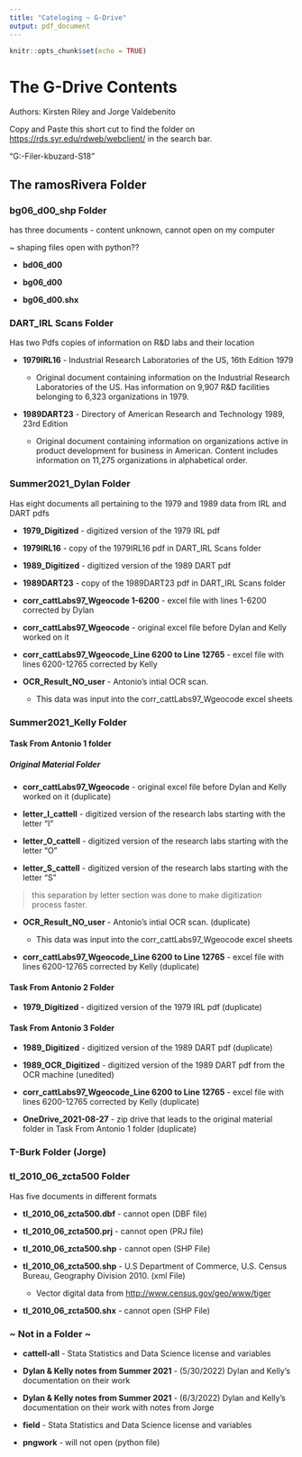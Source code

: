 ```yaml
---
title: "Cateloging ~ G-Drive"
output: pdf_document
---
```


```r
knitr::opts_chunk$set(echo = TRUE)
```

# The G-Drive Contents

Authors: Kirsten Riley and Jorge Valdebenito

Copy and Paste this short cut to find the folder on <https://rds.syr.edu/rdweb/webclient/> in the search bar.

"G:\MAX-Filer\Collab\Labs-kbuzard-S18"

## The ramosRivera Folder

### bg06_d00_shp Folder

has three documents - content unknown, cannot open on my computer

\~ shaping files open with python??

-   **bd06_d00**

-   **bg06_d00**

-   **bg06_d00.shx**

### DART_IRL Scans Folder

Has two Pdfs copies of information on R&D labs and their location

-   **1979IRL16** - Industrial Research Laboratories of the US, 16th Edition 1979

    -   Original document containing information on the Industrial Research Laboratories of the US. Has information on 9,907 R&D facilities belonging to 6,323 organizations in 1979.

-   **1989DART23** - Directory of American Research and Technology 1989, 23rd Edition

    -   Original document containing information on organizations active in product development for business in American. Content includes information on 11,275 organizations in alphabetical order.

### Summer2021_Dylan Folder

Has eight documents all pertaining to the 1979 and 1989 data from IRL and DART pdfs

-   **1979_Digitized** - digitized version of the 1979 IRL pdf

-   **1979IRL16** - copy of the 1979IRL16 pdf in DART_IRL Scans folder

-   **1989_Digitized** - digitized version of the 1989 DART pdf

-   **1989DART23** - copy of the 1989DART23 pdf in DART_IRL Scans folder

-   **corr_cattLabs97_Wgeocode 1-6200** - excel file with lines 1-6200 corrected by Dylan

-   **corr_cattLabs97_Wgeocode** - original excel file before Dylan and Kelly worked on it

-   **corr_cattLabs97_Wgeocode_Line 6200 to Line 12765** - excel file with lines 6200-12765 corrected by Kelly

-   **OCR_Result_NO_user** - Antonio's intial OCR scan.

    -   This data was input into the corr_cattLabs97_Wgeocode excel sheets

### Summer2021_Kelly Folder

#### Task From Antonio 1 folder

##### Original Material Folder

-   **corr_cattLabs97_Wgeocode** - original excel file before Dylan and Kelly worked on it (duplicate)

-   **letter_I\_cattell** - digitized version of the research labs starting with the letter "I"

-   **letter_O\_cattell** - digitized version of the research labs starting with the letter "O"

-   **letter_S\_cattell** - digitized version of the research labs starting with the letter "S"

> this separation by letter section was done to make digitization process faster.

-   **OCR_Result_NO_user** - Antonio's intial OCR scan. (duplicate)

    -   This data was input into the corr_cattLabs97_Wgeocode excel sheets

-   **corr_cattLabs97_Wgeocode_Line 6200 to Line 12765** - excel file with lines 6200-12765 corrected by Kelly (duplicate)

#### Task From Antonio 2 Folder

-   **1979_Digitized** - digitized version of the 1979 IRL pdf (duplicate)

#### Task From Antonio 3 Folder

-   **1989_Digitized** - digitized version of the 1989 DART pdf (duplicate)

-   **1989_OCR_Digitized** - digitized version of the 1989 DART pdf from the OCR machine (unedited)

-   **corr_cattLabs97_Wgeocode_Line 6200 to Line 12765** - excel file with lines 6200-12765 corrected by Kelly (duplicate)

-   **OneDrive_2021-08-27** - zip drive that leads to the original material folder in Task From Antonio 1 folder (duplicate)

### T-Burk Folder (Jorge)

### tl_2010_06_zcta500 Folder

Has five documents in different formats

-   **tl_2010_06_zcta500.dbf** - cannot open (DBF file)

-   **tl_2010_06_zcta500.prj** - cannot open (PRJ file)

-   **tl_2010_06_zcta500.shp** - cannot open (SHP File)

-   **tl_2010_06_zcta500.shp** - U.S Department of Commerce, U.S. Census Bureau, Geography Division 2010. (xml File)

    -   Vector digital data from <http://www.census.gov/geo/www/tiger>

-   **tl_2010_06_zcta500.shx** - cannot open (SHP File)

### \~ Not in a Folder \~

-   **cattell-all** - Stata Statistics and Data Science license and variables

-   **Dylan & Kelly notes from Summer 2021** - (5/30/2022) Dylan and Kelly's documentation on their work

-   **Dylan & Kelly notes from Summer 2021** - (6/3/2022) Dylan and Kelly's documentation on their work with notes from Jorge

-   **field** - Stata Statistics and Data Science license and variables

-   **pngwork** - will not open (python file)
